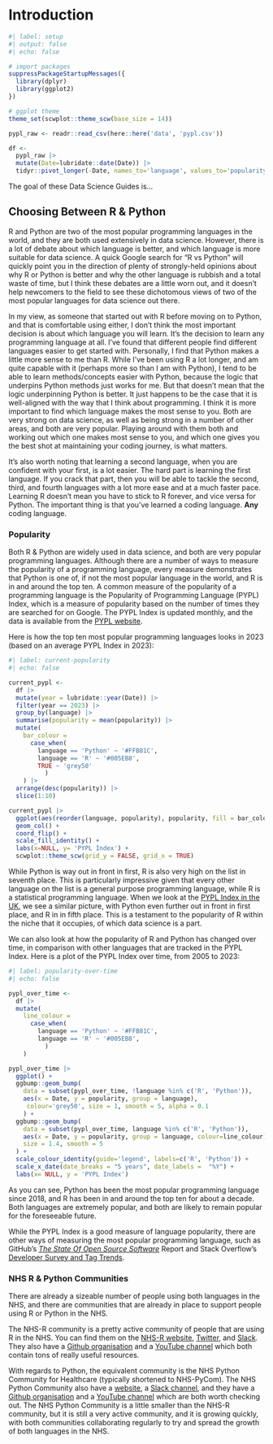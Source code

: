 # Introduction {#sec-intro}

```r
#| label: setup
#| output: false
#| echo: false

# import packages
suppressPackageStartupMessages({
  library(dplyr)
  library(ggplot2)
})

# ggplot theme
theme_set(scwplot::theme_scw(base_size = 14))

pypl_raw <- readr::read_csv(here::here('data', 'pypl.csv'))

df <-
  pypl_raw |>
  mutate(Date=lubridate::date(Date)) |>
  tidyr::pivot_longer(-Date, names_to='language', values_to='popularity')

```

The goal of these Data Science Guides is...

## Choosing Between R & Python

R and Python are two of the most popular programming languages in the world, and they are both used extensively in data science. However, there is a lot of debate about which language is better, and which language is more suitable for data science. A quick Google search for "R vs Python" will quickly point you in the direction of plenty of strongly-held opinions about why R or Python is better and why the other language is rubbish and a total waste of time, but I think these debates are a little worn out, and it doesn't help newcomers to the field to see these dichotomous views of two of the most popular languages for data science out there.

In my view, as someone that started out with R before moving on to Python, and that is comfortable using either, I don't think the most important decision is about which language you will learn. It's the decision to learn any programming language at all. I've found that different people find different languages easier to get started with. Personally, I find that Python makes a little more sense to me than R. While I've been using R a lot longer, and am quite capable with it (perhaps more so than I am with Python), I tend to be able to learn methods/concepts easier with Python, because the logic that underpins Python methods just works for me. But that doesn't mean that the logic underpinning Python is better. It just happens to be the case that it is well-aligned with the way that I think about programming. I think it is more important to find which language makes the most sense to you. Both are very strong on data science, as well as being strong in a number of other areas, and both are very popular. Playing around with them both and working out which one makes most sense to you, and which one gives you the best shot at maintaining your coding journey, is what matters.

It's also worth noting that learning a second language, when you are confident with your first, is a lot easier. The hard part is learning the first language. If you crack that part, then you will be able to tackle the second, third, and fourth languages with a lot more ease and at a much faster pace. Learning R doesn't mean you have to stick to R forever, and vice versa for Python. The important thing is that you've learned a coding language. **Any** coding language.

### Popularity

Both R & Python are widely used in data science, and both are very popular programming languages. Although there are a number of ways to measure the popularity of a programming language, every measure demonstrates that Python is one of, if not the most popular language in the world, and R is in and around the top ten. A common measure of the popularity of a programming language is the Popularity of Programming Language (PYPL) Index, which is a measure of popularity based on the number of times they are searched for on Google. The PYPL Index is updated monthly, and the data is available from the [PYPL website](https://pypl.github.io/PYPL.html).

Here is how the top ten most popular programming languages looks in 2023 (based on an average PYPL Index in 2023):

```r
#| label: current-popularity
#| echo: false

current_pypl <-
  df |> 
  mutate(year = lubridate::year(Date)) |> 
  filter(year == 2023) |> 
  group_by(language) |> 
  summarise(popularity = mean(popularity)) |> 
  mutate(
    bar_colour = 
      case_when(
        language == 'Python' ~ '#FFB81C',
        language == 'R' ~ '#005EB8',
        TRUE ~ 'grey50'
          )
    ) |>
  arrange(desc(popularity)) |> 
  slice(1:10)

current_pypl |> 
  ggplot(aes(reorder(language, popularity), popularity, fill = bar_colour)) +
  geom_col() +
  coord_flip() +
  scale_fill_identity() +
  labs(x=NULL, y= 'PYPL Index') +
  scwplot::theme_scw(grid_y = FALSE, grid_x = TRUE)

```

While Python is way out in front in first, R is also very high on the list in seventh place. This is particularly impressive given that every other language on the list is a general purpose programming language, while R is a statistical programming language. When we look at the [PYPL Index in the UK](https://pypl.github.io/PYPL.html?country=GB), we see a similar picture, with Python even further out in front in first place, and R in in fifth place. This is a testament to the popularity of R within the niche that it occupies, of which data science is a part.

We can also look at how the popularity of R and Python has changed over time, in comparison with other languages that are tracked in the PYPL Index. Here is a plot of the PYPL Index over time, from 2005 to 2023:

```r
#| label: popularity-over-time
#| echo: false

pypl_over_time <-
  df |> 
  mutate(
    line_colour = 
      case_when(
        language == 'Python' ~ '#FFB81C',
        language == 'R' ~ '#005EB8',
          )
    )

pypl_over_time |> 
  ggplot() +
  ggbump::geom_bump(
    data = subset(pypl_over_time, !language %in% c('R', 'Python')),
    aes(x = Date, y = popularity, group = language), 
     colour='grey50', size = 1, smooth = 5, alpha = 0.1
    ) +
  ggbump::geom_bump(
    data = subset(pypl_over_time, language %in% c('R', 'Python')),
    aes(x = Date, y = popularity, group = language, colour=line_colour),
    size = 1.4, smooth = 5
  ) +
  scale_colour_identity(guide='legend', labels=c('R', 'Python')) +
  scale_x_date(date_breaks = "5 years", date_labels =  "%Y") + 
  labs(x= NULL, y = 'PYPL Index')

```

As you can see, Python has been the most popular programming language since 2018, and R has been in and around the top ten for about a decade. Both languages are extremely popular, and both are likely to remain popular for the foreseeable future.

While the PYPL Index is a good measure of language popularity, there are other ways of measuring the most popular programming language, such as GitHub's [_The State Of Open Source Software_](https://octoverse.github.com/2022/top-programming-languages) Report and Stack Overflow's [Developer Survey and Tag Trends](https://stackoverflow.blog/2023/01/26/comparing-tag-trends-with-our-most-loved-programming-languages/).

### NHS R & Python Communities

There are already a sizeable number of people using both languages in the NHS, and there are communities that are already in place to support people using R or Python in the NHS.

The NHS-R community is a pretty active community of people that are using R in the NHS. You can find them on the [NHS-R website](https://nhsrcommunity.com/), [Twitter](https://twitter.com/NHSRCommunity), and [Slack](https://nhsrcommunity.slack.com). They also have a [Github organisation](https://github.com/nhs-r-community) and a [YouTube channel](https://www.youtube.com/c/NHSRCommunity) which both contain tons of really useful resources.

With regards to Python, the equivalent community is the NHS Python Community for Healthcare (typically shortened to NHS-PyCom). The NHS Python Community also have a [website](https://nhs-pycom.net/), a [Slack channel](https://join.slack.com/t/nhs-pycom/shared_invite/zt-z6h1hszo-3_w68FdalVM2EATVVdgCuw), and they have a [Github organisation](https://github.com/nhs-pycom) and a [YouTube channel](https://www.youtube.com/@nhs-pycom) which are both worth checking out. The NHS Python Community is a little smaller than the NHS-R community, but it is still a very active community, and it is growing quickly, with both communities collaborating regularly to try and spread the growth of both languages in the NHS.
